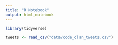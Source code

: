 ```yaml
---
title: "R Notebook"
output: html_notebook
---
```


```r
library(tidyverse)
```


```r
tweets <- read_csv("data/code_clan_tweets.csv")
```

